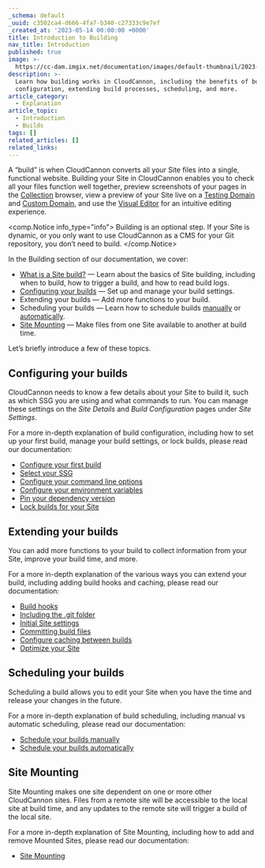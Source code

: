 ```yaml
---
_schema: default
_uuid: c3502ca4-d666-4fa7-b340-c27333c9e7ef
_created_at: '2023-05-14 00:00:00 +0000'
title: Introduction to Building
nav_title: Introduction
published: true
image: >-
  https://cc-dam.imgix.net/documentation/images/default-thumbnail/2023-Q4/CloudCannon-Documentation-Thumbnail.png
description: >-
  Learn how building works in CloudCannon, including the benefits of building,
  configuration, extending build processes, scheduling, and more.
article_category:
  - Explanation
article_topic:
  - Introduction
  - Builds
tags: []
related_articles: []
related_links:
---
```

A “build” is when CloudCannon converts all your Site files into a single, functional website. Building your Site in CloudCannon enables you to check all your files function well together, preview screenshots of your pages in the [Collection](/documentation/articles/what-is-a-collection/) browser, view a preview of your Site live on a [Testing Domain](/documentation/articles/testing-domain/) and [Custom Domain](/documentation/articles/what-is-a-custom-domain/), and use the [Visual Editor](/documentation/articles/the-visual-editor/) for an intuitive editing experience.

<comp.Notice info_type="info">
  Building is an optional step. If your Site is dynamic, or you only want to use CloudCannon as a CMS for your Git repository, you don’t need to build.
</comp.Notice>

In the Building section of our documentation, we cover:

* [What is a Site build?](/documentation/articles/what-is-a-site-build/) — Learn about the basics of Site building, including when to build, how to trigger a build, and how to read build logs.
* [Configuring your builds](/documentation/articles/configure-your-first-build/) — Set up and manage your build settings.
* Extending your builds — Add more functions to your build.
* Scheduling your builds — Learn how to schedule builds [manually](/documentation/articles/scheduling-your-builds-manually/) or [automatically](/documentation/articles/scheduling-your-next-build-automatically/).
* [Site Mounting](/documentation/articles/what-is-site-mounting/) — Make files from one Site available to another at build time.

Let’s briefly introduce a few of these topics.

## Configuring your builds

CloudCannon needs to know a few details about your Site to build it, such as which SSG you are using and what commands to run. You can manage these settings on the *Site Details* and *Build Configuration* pages under *Site Settings*.

For a more in-depth explanation of build configuration, including how to set up your first build, manage your build settings, or lock builds, please read our documentation:

* [Configure your first build](/documentation/articles/configure-your-first-build/)
* [Select your SSG](/documentation/articles/select-your-ssg/)
* [Configure your command line options](/documentation/articles/configure-your-command-line-options/)
* [Configure your environment variables](/documentation/articles/configure-your-environment-variables/)
* [Pin your dependency version](/documentation/articles/pin-your-dependency-version/)
* [Lock builds for your Site](/documentation/articles/lock-builds-for-your-site/)

## Extending your builds

You can add more functions to your build to collect information from your Site, improve your build time, and more.

For a more in-depth explanation of the various ways you can extend your build, including adding build hooks and caching, please read our documentation:

* [Build hooks](/documentation/articles/extending-your-build-process-with-hooks/)
* [Including the .git folder](/documentation/articles/including-git-folder-in-your-build/)
* [Initial Site settings](/documentation/articles/configure-your-initial-site-settings/)
* [Committing build files](/documentation/articles/saving-files-from-your-build-back-to-your-source/)
* [Configure caching between builds](/documentation/articles/configure-caching-between-builds/)
* [Optimize your Site](/documentation/articles/optimizing-your-build-by-minifying-css-and-javascript/)

## Scheduling your builds

Scheduling a build allows you to edit your Site when you have the time and release your changes in the future.

For a more in-depth explanation of build scheduling, including manual vs automatic scheduling, please read our documentation:

* [Schedule your builds manually](/documentation/articles/scheduling-your-builds-manually/)
* [Schedule your builds automatically](/documentation/articles/scheduling-your-next-build-automatically/)

## Site Mounting

Site Mounting makes one site dependent on one or more other CloudCannon sites. Files from a remote site will be accessible to the local site at build time, and any updates to the remote site will trigger a build of the local site.

For a more in-depth explanation of Site Mounting, including how to add and remove Mounted Sites, please read our documentation:

* [Site Mounting](/documentation/articles/what-is-site-mounting/)